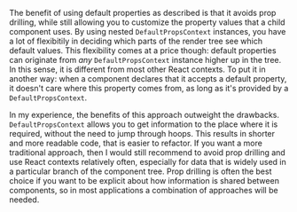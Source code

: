 The benefit of using default properties as described is that it avoids prop drilling, while still allowing you to customize the property
values that a child component uses. By using nested `DefaultPropsContext` instances, you have a lot of flexibitily in deciding which parts
of the render tree see which default values.
This flexibility comes at a price though: default properties can originate from _any_ `DefaultPropsContext` instance higher up in the tree.
In this sense, it is different from most other React contexts. To put it in another way: when a component declares that it accepts a
default property, it doesn't care where this property comes from, as long as it's provided by a `DefaultPropsContext`.

In my experience, the benefits of this approach outweight the drawbacks. `DefaultPropsContext` allows you to get information
to the place where it is required, without the need to jump through hoops. This results in shorter and more readable code, that is
easier to refactor. If you want a more traditional approach, then I would still recommend to avoid prop drilling and use React contexts
relatively often, especially for data that is widely used in a particular branch of the component tree. Prop drilling is often the best choice
if you want to be explicit about how information is shared between components, so in most applications a combination of approaches
will be needed.

